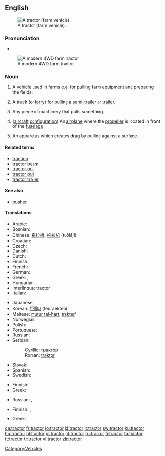{{wikipedia}}
==English==
[[Image:Massey Ferguson 175 red tractor September 2005.jpg|thumb|right|A tractor (farm vehicle).]]

===Pronunciation===
* {{audio|en-us-tractor.ogg|Audio (US)}}

[[Image:Modern-tractor.jpg|thumb|A modern 4WD farm tractor]]

===Noun===
{{en-noun}}

# {{context|agriculture}} A vehicle used in farms e.g. for pulling farm equipment and preparing the fields.
# {{US}} A truck (or [[lorry]]) for pulling a [[semi-trailer]] or [[trailer]].<!-- we don't use this in Australia - not sure about UK -->
# Any piece of machinery that pulls something.
# {{aviation}} ([[aircraft]] [[configuration]]) An [[airplane]] where the [[propeller]] is located in front of the [[fuselage]]
# {{rfv-sense}} An apparatus which creates drag by pulling against a surface.

====Related terms====
* [[traction]]
* [[tractor beam]]
* [[tractor out]]
* [[tractor pull]]
* [[tractor trailer]]

====See also====
* {{sense|aviation}} [[pusher]]

====Translations====
{{trans-top|farm vehicle}}
* Arabic: {{Arab|[[جرار]]}} {{unicode|(jará:r)}} {{m}}
* Bosnian: {{t-|bs|traktor|m}}
* Chinese: [[拖拉機]], [[拖拉机]] (tuōlājī)
* Croatian: {{t-|hr|traktor|m}}
* Czech: {{t-|cs|traktor|m}}
* Danish: {{t-|da|traktor}}
* Dutch: {{t+|nl|tractor}}
* Finnish: {{t-|fi|traktori}}
* French: {{t+|fr|tracteur|m}}
* German: {{t+|de|Traktor|m}}
* Greek: {{t|el|ελκυστήρας|m|tr=elkistíras|sc=Grek}}, {{i|colloquial}} {{t+|el|τρακτέρ|n|tr=traktér|sc=Grek}}
* Hungarian: {{t+|hu|traktor}}
* [[Interlingua]]: tractor
* Italian: {{t+|it|trattore|m}}
{{trans-mid}}
* Japanese: {{t-|ja|トラクター|tr=torakutā|sc=Jpan}}
* Korean: [[트랙타]] (teuraekteo)
* Maltese: [[mutur tal-ħart]], [[trekter]]'
* Norwegian: {{t-|no|traktor|m}}
* Polish: {{t+|pl|traktor|m}}
* Portuguese: {{t+|pt|trator|m}}
* Russian: {{t+|ru|трактор|m|tr=tráktor|sc=Cyrl}}
* Serbian:
*: Cyrillic: [[трактор#Serbian|трактор]] {{m}}
*: Roman: [[traktor#Serbian|traktor]] {{m}}
* Slovak: {{t-|sk|traktor|m}}
* Spanish: {{t-|es|tractor|m}}
* Swedish: {{t+|sv|traktor}}
{{trans-bottom}}

{{trans-top|truck (or lorry) for pulling a trailer}}
* Finnish: {{t-|fi|vetoauto}}
* Greek: {{t|el|γερανός|m|tr=geranós|sc=Grek}}
{{trans-mid}}
* Russian: {{t+|ru|трактор-тягач|m|tr=tráktor-tjagáč|sc=Cyrl}}, {{t+|ru|тягач|m|tr=tjagáč|sc=Cyrl}}
{{trans-bottom}}

{{trans-top|any piece of machinery that pulls something}}
* Finnish: {{t|fi|vetolaite}},  {{t+|fi|veturi}}
{{trans-mid}}
* Greek: {{t|el|γερανός|m|tr=geranós|sc=Grek}}
{{trans-bottom}}

{{trans-top|aircraft configuration}}
{{trans-mid}}
{{trans-bottom}}

{{trans-top|apparatus which creates drag by pulling against a surface}}
{{trans-mid}}
{{trans-bottom}}

[[Category:Vehicles]]

[[ca:tractor]]
[[fr:tractor]]
[[io:tractor]]
[[id:tractor]]
[[it:tractor]]
[[sw:tractor]]
[[ku:tractor]]
[[hu:tractor]]
[[nl:tractor]]
[[pl:tractor]]
[[pt:tractor]]
[[ru:tractor]]
[[fi:tractor]]
[[ta:tractor]]
[[tt:tractor]]
[[tr:tractor]]
[[vi:tractor]]
[[zh:tractor]]